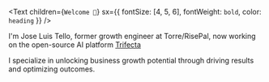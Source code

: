 <Text
  children={`Welcome 👋`}
  sx={{ fontSize: [4, 5, 6], fontWeight: `bold`, color: `heading` }}
/>

I'm Jose Luis Tello, former growth engineer at Torre/RisePal, now working on the open-source AI platform [Trifecta](https://www.trifecta.fyi/)

I specialize in unlocking business growth potential through driving results and optimizing outcomes. 

